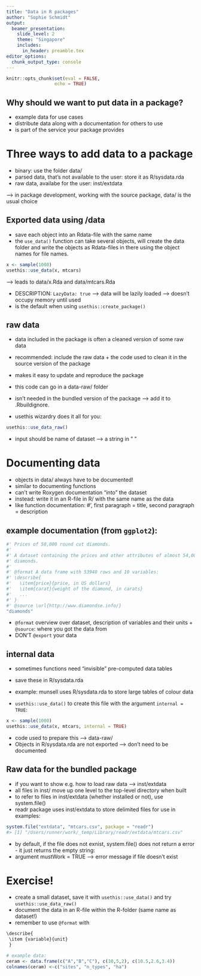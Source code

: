 ```yaml
---
title: "Data in R packages"
author: "Sophie Schmidt"
output: 
  beamer_presentation:
    slide_level: 2
    theme: "Singapore"
    includes:
      in_header: preamble.tex
editor_options: 
  chunk_output_type: console
---
```


```r
knitr::opts_chunk$set(eval = FALSE,
                  echo = TRUE)
```

## Why should we want to put data in a package?

- example data for use cases
- distribute data along with a documentation for others to use
- is part of the service your package provides

# Three ways to add data to a package

- binary: use the folder data/
- parsed data, that's not available to the user: store it as R/sysdata.rda
- raw data, availabe for the user: inst/extdata

--> in package development, working with the source package, data/ is the usual choice

## Exported data using /data

- save each object into an Rdata-file with the same name
- the  `use_data()` function can take several objects, will create the data folder and write the objects as Rdata-files in there using the object names for file names.

```r
x <- sample(1000)
usethis::use_data(x, mtcars)
```

--> leads to data/x.Rda and data/mtcars.Rda

- DESCRIPTION: `LazyData: true` --> data will be lazily loaded --> doesn't occupy memory until used
- is the default when using `usethis::create_package()` 

## raw data

- data included in the package is often a cleaned version of some raw data
- recommended: include the raw data + the code used to clean it in the source version of the package
- makes it easy to update and reproduce the package

- this code can go in a data-raw/ folder
- isn't needed in the bundled version of the package --> add it to .Rbuildignore.

- usethis wizardry does it all for you:
```r
usethis::use_data_raw()
``` 
- input should be name of dataset --> a string in " "

# Documenting data

- objects in data/ always have to be documented!
- similar to documenting functions 
- can't write Roxygen documentation "into" the dataset
- instead: write it in an R-file in R/ with the same name as the data 
- like function documentation: #', first paragraph = title, second paragraph = description

## example documentation (from `ggplot2`):
\scriptsize
```r
#' Prices of 50,000 round cut diamonds.
#'
#' A dataset containing the prices and other attributes of almost 54,000
#' diamonds.
#'
#' @format A data frame with 53940 rows and 10 variables:
#' \describe{
#'   \item{price}{price, in US dollars}
#'   \item{carat}{weight of the diamond, in carats}
#'   ...
#' }
#' @source \url{http://www.diamondse.info/}
"diamonds"
```
- `@format` overview over dataset, description of variables and their units + `@source`: where you got the data from
- DON'T `@export` your data

## internal data

- sometimes functions need "invisible" pre-computed data tables
- save these in R/sysdata.rda
- example: munsell uses R/sysdata.rda to store large tables of colour data

- `usethis::use_data()` to create this file with the argument `internal = TRUE`:

```r
x <- sample(1000)
usethis::use_data(x, mtcars, internal = TRUE)
```

- code used to prepare this --> data-raw/
- Objects in R/sysdata.rda are not exported -->  don’t need to be documented

## Raw data for the bundled package

- if you want to show e.g. how to load raw data --> inst/extdata
- all files in inst/ move up one level to the top-level directory when built
- to refer to files in inst/extdata (whether installed or not), use system.file()
- readr package uses inst/extdata to store delimited files for use in examples:

\scriptsize
```r
system.file("extdata", "mtcars.csv", package = "readr")
#> [1] "/Users/runner/work/_temp/Library/readr/extdata/mtcars.csv"

```
- by default, if the file does not exnist, system.file() does not return a error - it just returns the empty string:
- argument mustWork = TRUE --> error message if file doesn't exist

# Exercise!

- create a small dataset, save it with `usethis::use_data()` and try `usethis::use_data_raw()`
- document the data in an R-file within the R-folder (same name as dataset!)
- remember to use `@format` with

\scriptsize
```r
\describe{
 \item {variable}{unit}
 }

# example data:
ceram <- data.frame(c("A","B","C"), c(10,5,2), c(10.5,2.6,3.4))
colnames(ceram) <-c("sites", "n_types", "ha")
 ```

